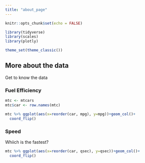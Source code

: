 ```yaml
---
title: "about_page"
---
```


```r
knitr::opts_chunk$set(echo = FALSE)

library(tidyverse)
library(scales)
library(plotly)

theme_set(theme_classic())
```

## More about the data {.tabset}

Get to know the data

### Fuel Efficiency

```r
mtc <- mtcars
mtc$car <- row.names(mtc)

mtc %>% ggplot(aes(x=reorder(car, mpg), y=mpg))+geom_col()+
  coord_flip()
```

### Speed

Whiich is the fastest?

```r

mtc %>% ggplot(aes(x=reorder(car, qsec), y=qsec))+geom_col()+
  coord_flip()
```